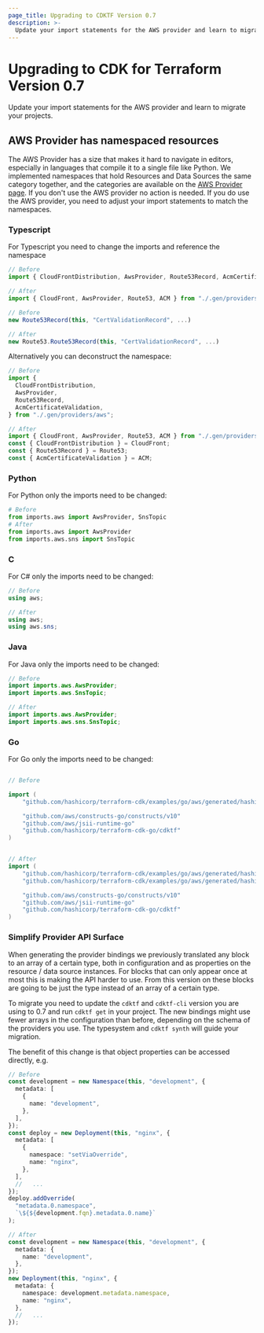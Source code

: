 ```yaml
---
page_title: Upgrading to CDKTF Version 0.7
description: >-
  Update your import statements for the AWS provider and learn to migrate your projects.
---
```


# Upgrading to CDK for Terraform Version 0.7

Update your import statements for the AWS provider and learn to migrate your projects.

## AWS Provider has namespaced resources

The AWS Provider has a size that makes it hard to navigate in editors, especially in languages that compile it to a single file like Python. We implemented namespaces that hold Resources and Data Sources the same category together, and the categories are available on the [AWS Provider page](https://registry.terraform.io/providers/hashicorp/aws/latest/docs).
If you don't use the AWS provider no action is needed. If you do use the AWS provider, you need to adjust your import statements to match the namespaces.

### Typescript

For Typescript you need to change the imports and reference the namespace

```ts
// Before
import { CloudFrontDistribution, AwsProvider, Route53Record, AcmCertificateValidation } from "./.gen/providers/aws";

// After
import { CloudFront, AwsProvider, Route53, ACM } from "./.gen/providers/aws";

// Before
new Route53Record(this, "CertValidationRecord", ...)

// After
new Route53.Route53Record(this, "CertValidationRecord", ...)
```

Alternatively you can deconstruct the namespace:

```ts
// Before
import {
  CloudFrontDistribution,
  AwsProvider,
  Route53Record,
  AcmCertificateValidation,
} from "./.gen/providers/aws";

// After
import { CloudFront, AwsProvider, Route53, ACM } from "./.gen/providers/aws";
const { CloudFrontDistribution } = CloudFront;
const { Route53Record } = Route53;
const { AcmCertificateValidation } = ACM;
```

### Python

For Python only the imports need to be changed:

```py
# Before
from imports.aws import AwsProvider, SnsTopic
# After
from imports.aws import AwsProvider
from imports.aws.sns import SnsTopic
```

### C

For C# only the imports need to be changed:

```csharp
// Before
using aws;

// After
using aws;
using aws.sns;
```

### Java

For Java only the imports need to be changed:

```java
// Before
import imports.aws.AwsProvider;
import imports.aws.SnsTopic;

// After
import imports.aws.AwsProvider;
import imports.aws.sns.SnsTopic;
```

### Go

For Go only the imports need to be changed:

```go

// Before

import (
	"github.com/hashicorp/terraform-cdk/examples/go/aws/generated/hashicorp/aws"

	"github.com/aws/constructs-go/constructs/v10"
	"github.com/aws/jsii-runtime-go"
	"github.com/hashicorp/terraform-cdk-go/cdktf"
)


// After
import (
	"github.com/hashicorp/terraform-cdk/examples/go/aws/generated/hashicorp/aws"
	"github.com/hashicorp/terraform-cdk/examples/go/aws/generated/hashicorp/aws/ec2"

	"github.com/aws/constructs-go/constructs/v10"
	"github.com/aws/jsii-runtime-go"
	"github.com/hashicorp/terraform-cdk-go/cdktf"
)

```

### Simplify Provider API Surface

When generating the provider bindings we previously translated any block to an array of a certain type, both in configuration and as properties on the resource / data source instances. For blocks that can only appear once at most this is making the API harder to use. From this version on these blocks are going to be just the type instead of an array of a certain type.

To migrate you need to update the `cdktf` and `cdktf-cli` version you are using to 0.7 and run `cdktf get` in your project. The new bindings might use fewer arrays in the configuration than before, depending on the schema of the providers you use. The typesystem and `cdktf synth` will guide your migration.

The benefit of this change is that object properties can be accessed directly, e.g.

```ts
// Before
const development = new Namespace(this, "development", {
  metadata: [
    {
      name: "development",
    },
  ],
});
const deploy = new Deployment(this, "nginx", {
  metadata: [
    {
      namespace: "setViaOverride",
      name: "nginx",
    },
  ],
  //   ...
});
deploy.addOverride(
  "metadata.0.namespace",
  `\${${development.fqn}.metadata.0.name}`
);

// After
const development = new Namespace(this, "development", {
  metadata: {
    name: "development",
  },
});
new Deployment(this, "nginx", {
  metadata: {
    namespace: development.metadata.namespace,
    name: "nginx",
  },
  //   ...
});
```
